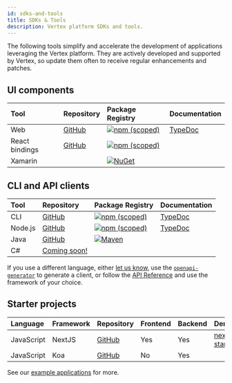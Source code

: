 ```yaml
---
id: sdks-and-tools
title: SDKs & Tools
description: Vertex platform SDKs and tools.
---
```


The following tools simplify and accelerate the development of applications leveraging the Vertex platform. They are actively developed and supported by Vertex, so update them often to receive regular enhancements and patches.

## UI components

| Tool           | Repository                                                                              | Package Registry                                                                                                                                   | Documentation                                          |
| :------------- | :-------------------------------------------------------------------------------------- | :------------------------------------------------------------------------------------------------------------------------------------------------- | :----------------------------------------------------- |
| Web            | [GitHub](https://github.com/Vertexvis/vertex-web-sdk)                                   | [![npm (scoped)](https://img.shields.io/npm/v/@vertexvis/viewer?style=for-the-badge)](https://www.npmjs.com/package/@vertexvis/viewer)             | [TypeDoc](https://vertexvis.github.io/vertex-web-sdk/) |
| React bindings | [GitHub](https://github.com/Vertexvis/vertex-web-sdk/tree/master/packages/viewer-react) | [![npm (scoped)](https://img.shields.io/npm/v/@vertexvis/viewer-react?style=for-the-badge)](https://www.npmjs.com/package/@vertexvis/viewer-react) |                                                        |
| Xamarin        |                                                                                         | [![NuGet](https://img.shields.io/nuget/v/Vertexvis.Viewer?style=for-the-badge)](https://www.nuget.org/packages?q=Vertexvis)                        |                                                        |

## CLI and API clients

| Tool    | Repository                                                                   | Package Registry                                                                                                                                         | Documentation                                                  |
| :------ | :--------------------------------------------------------------------------- | :------------------------------------------------------------------------------------------------------------------------------------------------------- | :------------------------------------------------------------- |
| CLI     | [GitHub](https://github.com/Vertexvis/vertex-cli)                            | [![npm (scoped)](https://img.shields.io/npm/v/@vertexvis/cli?style=for-the-badge)](https://www.npmjs.com/package/@vertexvis/cli)                         | [TypeDoc](https://vertexvis.github.io/vertex-cli/)             |
| Node.js | [GitHub](https://github.com/Vertexvis/vertex-api-client-node)                | [![npm (scoped)](https://img.shields.io/npm/v/@vertexvis/api-client-node?style=for-the-badge)](https://www.npmjs.com/package/@vertexvis/api-client-node) | [TypeDoc](https://vertexvis.github.io/vertex-api-client-node/) |
| Java    | [GitHub](https://github.com/Vertexvis/vertex-api-client-java)                | [![Maven](https://img.shields.io/maven-central/v/com.vertexvis/api-client-java)](https://search.maven.org/artifact/com.vertexvis/api-client-java)        |                                                                |
| C#      | [Coming soon!](https://github.com/Vertexvis/vertex-community/discussions/22) |                                                                                                                                                          |                                                                |

If you use a different language, either [let us know](/contact), use the [`openapi-generator`](https://github.com/OpenAPITools/openapi-generator) to generate a client, or follow the [API Reference](https://docs.vertex3d.com/) and use the framework of your choice.

## Starter projects

| Language   | Framework | Repository                                                   | Frontend | Backend | Demo                                                               |
| :--------- | :-------- | :----------------------------------------------------------- | :------- | :------ | :----------------------------------------------------------------- |
| JavaScript | NextJS    | [GitHub](https://github.com/Vertexvis/vertex-nextjs-starter) | Yes      | Yes     | [nextjs-starter.vertexvis.io](https://nextjs-starter.vertexvis.io) |
| JavaScript | Koa       | [GitHub](https://github.com/Vertexvis/vertex-koa-starterf)   | No       | Yes     |                                                                    |

See our [example applications](/examples) for more.

